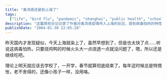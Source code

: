 ```yaml
---
title: "禽流感还是到上海了"
tags:
  ["life", "bird flu", "pandemic", "shanghai", "public health", "school", "chinese new year"]
description: "这篇简短日记记录了作者对禽流感疫情传入上海的反应，提到病毒怕热的特性使得食用充分烹饪的家禽仍然安全。同时，作者表达了对春节即将结束回校上课的惆怅心情，流露出对假期结束的不舍。"
publishDate: "2004-01-30 22:05:28"
---
```


昨天国内才发现疑似，今天上海就染上了，虽然早想到了，但是也太快了点……听说这病毒怕热，只要烧鸡鸭的时候火头大一点烧透一点就没问题了，嗯，所以还是继续吃吧。

理论上明天就应该去学校了，一开学，春节就算彻底结束了。每年这时候总是特惆怅，老不舍得的，还像小孩子一样，没用咯。
